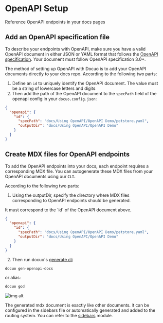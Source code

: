 # OpenAPI Setup

Reference OpenAPI endpoints in your docs pages

## Add an OpenAPI specification file

To describe your endpoints with OpenAPI, make sure you have a valid OpenAPI document in either JSON or YAML format that follows the [OpenAPI specification](https://swagger.io/specification/). Your document must follow OpenAPI specification 3.0+.

The method of setting up OpenAPI with Docuo is to add your OpenAPI documents directly to your docs repo. According to the following two parts:

1. Define an `id` to uniquely identify the OpenAPI document. The value must be a string of lowercase letters and digits
2. Then add the path of the OpenAPI document to the `specPath` field of the openapi config in your `docuo.config.json`:

<CodeGroup>

```json docuo.config.json {4}
{
  "openapi": {
    "id": {
      "specPath": "docs/Using OpenAPI/OpenAPI Demo/petstore.yaml",
      "outputDir": "docs/Using OpenAPI/OpenAPI Demo"
    }
  }
}
```

</CodeGroup>

## Create MDX files for OpenAPI endpoints

To add the OpenAPI endpoints into your docs, each endpoint requires a corresponding MDX file. You can autogenerate these MDX files from your OpenAPI documents using our `CLI`.

According to the following two parts:

1. Using the outputDir, specify the directory where MDX files corresponding to OpenAPI endpoints should be generated.

<Tip>
It must correspond to the `id` of the OpenAPI document above.
</Tip>

<CodeGroup>

```json docuo.config.json {5}
{
  "openapi": {
    "id": {
      "specPath": "docs/Using OpenAPI/OpenAPI Demo/petstore.yaml",
      "outputDir": "docs/Using OpenAPI/OpenAPI Demo"
    }
  }
}
```

</CodeGroup>


2. Then run docuo's [generate cli](../Getting%20started/Development.mdx)

```bash
docuo gen-openapi-docs
```
or alias:
```bash
docuo god
```

![img alt](../docs_image/openapi_command.jpeg)

The generated mdx document is exactly like other documents. It can be configured in the sidebars file or automatically generated and added to the routing system. You can refer to the [sidebars](../Editing%20docs/Managing%20docs/Sidebar.mdx) module.